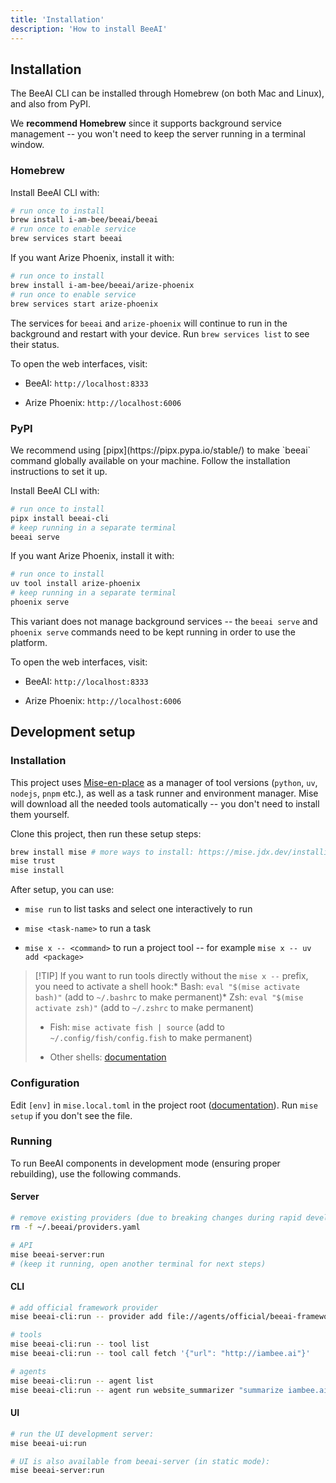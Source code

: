 ```yaml
---
title: 'Installation'
description: 'How to install BeeAI'
---
```


## Installation

The BeeAI CLI can be installed through Homebrew (on both Mac and Linux), and also from PyPI.

We **recommend Homebrew** since it supports background service management -- you won't need to keep the server running in a terminal window.

### Homebrew

Install BeeAI CLI with:

```sh
# run once to install
brew install i-am-bee/beeai/beeai
# run once to enable service
brew services start beeai
```

If you want Arize Phoenix, install it with:

```sh
# run once to install
brew install i-am-bee/beeai/arize-phoenix
# run once to enable service
brew services start arize-phoenix
```

The services for `beeai` and `arize-phoenix` will continue to run in the background and restart with your device. Run `brew services list` to see their status.

To open the web interfaces, visit:

* BeeAI: `http://localhost:8333`

* Arize Phoenix: `http://localhost:6006`

### PyPI

<Note>
  We recommend using [pipx](https://pipx.pypa.io/stable/) to make `beeai` command globally available on your machine.
  Follow the installation instructions to set it up.
</Note>

Install BeeAI CLI with:

```sh
# run once to install
pipx install beeai-cli
# keep running in a separate terminal
beeai serve
```

If you want Arize Phoenix, install it with:

```sh
# run once to install
uv tool install arize-phoenix
# keep running in a separate terminal
phoenix serve
```

This variant does not manage background services -- the `beeai serve` and `phoenix serve` commands need to be kept running in order to use the platform.

To open the web interfaces, visit:

* BeeAI: `http://localhost:8333`

* Arize Phoenix: `http://localhost:6006`

## Development setup

### Installation

This project uses [Mise-en-place](https://mise.jdx.dev/) as a manager of tool versions (`python`, `uv`, `nodejs`, `pnpm` etc.), as well as a task runner and environment manager. Mise will download all the needed tools automatically -- you don't need to install them yourself.

Clone this project, then run these setup steps:

```sh
brew install mise # more ways to install: https://mise.jdx.dev/installing-mise.html
mise trust
mise install
```

After setup, you can use:

* `mise run` to list tasks and select one interactively to run

* `mise <task-name>` to run a task

* `mise x -- <command>` to run a project tool -- for example `mise x -- uv add <package>`

> \[!TIP]
> If you want to run tools directly without the `mise x --` prefix, you need to activate a shell hook:\* Bash: `eval "$(mise activate bash)"` (add to `~/.bashrc` to make permanent)* Zsh: `eval "$(mise activate zsh)"` (add to `~/.zshrc` to make permanent)
>
> * Fish: `mise activate fish | source` (add to `~/.config/fish/config.fish` to make permanent)
>
> * Other shells: [documentation](https://mise.jdx.dev/installing-mise.html#shells)

### Configuration

Edit `[env]` in `mise.local.toml` in the project root ([documentation](https://mise.jdx.dev/environments/)). Run `mise setup` if you don't see the file.

### Running

To run BeeAI components in development mode (ensuring proper rebuilding), use the following commands.

#### Server

```sh
# remove existing providers (due to breaking changes during rapid development)
rm -f ~/.beeai/providers.yaml

# API
mise beeai-server:run
# (keep it running, open another terminal for next steps)
```

#### CLI

```sh
# add official framework provider 
mise beeai-cli:run -- provider add file://agents/official/beeai-framework/beeai-provider.yaml

# tools
mise beeai-cli:run -- tool list
mise beeai-cli:run -- tool call fetch '{"url": "http://iambee.ai"}'

# agents
mise beeai-cli:run -- agent list
mise beeai-cli:run -- agent run website_summarizer "summarize iambee.ai"
```

#### UI

```sh
# run the UI development server:
mise beeai-ui:run

# UI is also available from beeai-server (in static mode):
mise beeai-server:run
```